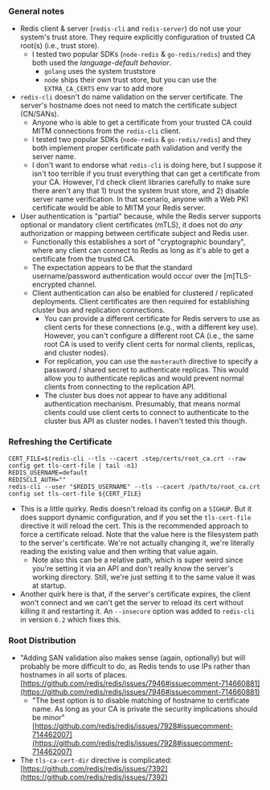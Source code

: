<h3 mt={0}>General notes</h3>

- Redis client & server (`redis-cli` and `redis-server`) do not use your system's trust store. They require explicitly configuration of trusted CA root(s) (i.e., trust store).
  - I tested two popular SDKs (`node-redis` & `go-redis/redis`) and they both used the _language-default behavior_.
    - `golang` uses the system truststore
    - `node` ships their own trust store, but you can use the `EXTRA_CA_CERTS` env var to add more
- `redis-cli` doesn't do name validation on the server certificate. The server's hostname does not need to match the certificate subject (CN/SANs).
  - Anyone who is able to get a certificate from your trusted CA could MITM connections from the `redis-cli` client.
  - I tested two popular SDKs (`node-redis` & `go-redis/redis`) and they both implement proper certificate path validation and verify the server name.
  - I don't want to endorse what `redis-cli` is doing here, but I suppose it isn't too terrible if you trust everything that can get a certificate from your CA. However, I'd check client libraries carefully to make sure there aren't any that 1) trust the system trust store, and 2) disable server name verification. In that scenario, anyone with a Web PKI certificate would be able to MITM your Redis server.
- User authentication is "partial" because, while the Redis server supports optional or mandatory client certificates (mTLS), it does not do _any_ authorization or mapping between certificate subject and Redis user.
  - Functionally this establishes a sort of "cryptographic boundary", where any client can connect to Redis as long as it's able to get a certificate from the trusted CA.
  - The expectation appears to be that the standard username/password authentication would occur over the [m]TLS-encrypted channel.
  - Client authentication can also be enabled for clustered / replicated deployments. Client certificates are then required for establishing cluster bus and replication connections.
    - You can provide a different certificate for Redis servers to use as client certs for these connections (e.g., with a different key use). However, you can't configure a different root CA (i.e., the same root CA is used to verify client certs for normal clients, replicas, and cluster nodes).
    - For replication, you can use the `masterauth` directive to specify a password / shared secret to authenticate replicas. This would allow you to authenticate replicas and would prevent normal clients from connecting to the replication API.
    - The cluster bus does not appear to have any additional authentication mechanism. Presumably, that means normal clients could use client certs to connect to authenticate to the cluster bus API as cluster nodes. I haven't tested this though.

### Refreshing the Certificate

```shell
CERT_FILE=$(redis-cli --tls --cacert .step/certs/root_ca.crt --raw config get tls-cert-file | tail -n1)
REDIS_USERNAME=default
REDISCLI_AUTH=""
redis-cli --user "$REDIS_USERNAME" --tls --cacert /path/to/root_ca.crt config set tls-cert-file ${CERT_FILE}
```

- This is a little quirky. Redis doesn't reload its config on a `SIGHUP`. But it does support dynamic configuration, and if you set the `tls-cert-file` directive it will reload the cert.
  This is the recommended approach to force a certificate reload.
  Note that the value here is the filesystem path to the server's certificate.
  We're not actually changing it, we're literally reading the existing value and then writing that value again.
  - Note also this can be a relative path, which is super weird since you're setting it via an API and don't really know the server's working directory. Still, we're just setting it to the same value it was at startup.
- Another quirk here is that, if the server's certificate expires, the client won't connect and we can't get the server to reload its cert without killing it and restarting it.
  An `--insecure` option was added to `redis-cli` in version `6.2` which fixes this.

### Root Distribution

- "Adding SAN validation also makes sense (again, optionally) but will probably be more difficult to do, as Redis tends to use IPs rather than hostnames in all sorts of places. [https://github.com/redis/redis/issues/7946#issuecomment-714660881](https://github.com/redis/redis/issues/7946#issuecomment-714660881)
  - "The best option is to disable matching of hostname to certificate name. As long as your CA is private the security implications should be minor" [https://github.com/redis/redis/issues/7928#issuecomment-714462007](https://github.com/redis/redis/issues/7928#issuecomment-714462007)
- The `tls-ca-cert-dir` directive is complicated: [https://github.com/redis/redis/issues/7392](https://github.com/redis/redis/issues/7392)
